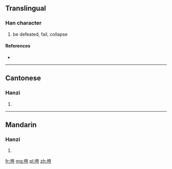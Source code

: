==Translingual==

===Han character===
{{Han char|rn=32|rad=土|as=06|sn=9|four=4412<sub>7</sub>|canj=土大一尸 (GKMS)}}

# be defeated, fail, collapse

====References====
* {{Han ref|kx=0228.291|hdz=10438.030|uh=57AE|ud=22446|bh=ABB1|bd=43953}}

----

==Cantonese==

===Hanzi===
{{yue-hanzi|jyut=|y=kwa1}}

# {{defn|lang=yue|sort=土06}}

----

==Mandarin==

===Hanzi===
{{cmn-hanzi|pin=[[fú]] ([[fu2]]), [[kuǎ]] ([[kua3]]), [[póu]] ([[pou2]])|wg=fu<sup>2</sup>, k'ua<sup>3</sup>, p'ou<sup>2</sup>}}

# {{defn|lang=cmn|sort=土06}}

[[fr:垮]]
[[mg:垮]]
[[pl:垮]]
[[zh:垮]]